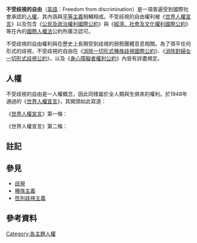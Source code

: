 '''不受歧視的自由'''（[[英語|英語]]：Freedom from discrimination）是一項普遍受到國際社會承認的[[人權|人權]]，其內涵與[[平等主義|平等主義]]相輔相成。不受歧視的自由權利被《[[世界人權宣言|世界人權宣言]]》以及包含《[[公民及政治權利國際公約|公民及政治權利國際公約]]》與《[[经济、社会及文化权利国际公约|經濟、社會及文化權利國際公約]]》等在內的[[國際人權法|國際人權法]]公約所廣泛認可。

不受歧視的自由權利與在歷史上長期受到歧視的弱勢團體息息相關。為了弭平任何形式的歧視，不受歧視的自由在《[[消除一切形式种族歧视国际公约|消除一切形式種族歧視國際公約]]》、《[[消除對婦女一切形式歧視公約|消除對婦女一切形式歧視公約]]》，以及《[[身心障礙者權利公約|身心障礙者權利公約]]》內皆有詳盡規定。

== 人權 ==
不受歧視的自由是一人權概念，因此同樣屬於全人類與生俱來的權利。於1948年通過的《[[世界人權宣言|世界人權宣言]]》，其開頭如此寫道：
{{Cquote|「鑒於對人類家庭所有成員的固有尊嚴及其平等的和不移的權利的承認，乃是世界自由、正義與和平的基礎。」<ref name="autogenerated1">[http://www.un.org/zh/universal-declaration-human-rights/index.html 联合国：《世界人权宣言》全文]</ref>}}

《[[世界人權宣言|世界人權宣言]]》第一條：
{{Cquote|「人人生而自由，在尊嚴和權利上一律平等。他們賦有理性和良心，並應以兄弟關係的精神相對待。」|<ref name="autogenerated1"/>}}

《世界人權宣言》第二條：
{{Cquote|「人人有資格享受本宣言所載的一切權利和自由，不分種族、膚色、性別、語言、宗教、政治或其他見解、國籍或社會出身、財產、出生或其他身分等任何區別。並且不得因一人所屬的國家或領土的政治的、行政的或者國際的地位之不同而有所區別，無論該領土是獨立領土、托管領土、非自治領土或者處於其他任何主權受限制的情況之下。」|<ref name="autogenerated1"/>}}

==註記==
{{ReflistH|2}}
{{noteFoot|iger=}}
{{ReflistF}}

== 參見 ==
* [[歧視|歧視]]
* [[种族主义|種族主義]]
* [[性別歧視主義|性別歧視主義]]

== 參考資料 ==
<div class="reflist" style=" list-style-type: decimal;">
</div>
[[Category:各主題人權|Category:各主題人權]]